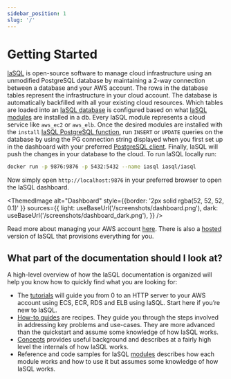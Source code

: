 ```yaml
---
sidebar_position: 1
slug: '/'
---
```


# Getting Started

[IaSQL](https://iasql.com) is open-source software to manage cloud infrastructure using an unmodified PostgreSQL database by maintaining a 2-way connection between a database and your AWS account. The rows in the database tables represent the infrastructure in your cloud account. The database is automatically backfilled with all your existing cloud resources. Which tables are loaded into an [IaSQL database](./concepts/db.md) is configured based on what [IaSQL modules](./concepts/module.md) are installed in a db. Every IaSQL module represents a cloud service like `aws_ec2` or `aws_elb`. Once the desired modules are installed with the `install` [IaSQL PostgreSQL function](./modules/builtin/iasql_functions.md), run `INSERT` or `UPDATE` queries on the database by using the PG connection string displayed when you first set up in the dashboard with your preferred [PostgreSQL client](./how-to/connect.mdx). Finally, IaSQL will push the changes in your database to the cloud. To run IaSQL locally run:

```bash
docker run -p 9876:9876 -p 5432:5432 --name iasql iasql/iasql
```

Now simply open `http://localhost:9876` in your preferred browser to open the IaSQL dashboard.


<ThemedImage
  alt="Dashboard"
  style={{border: '2px solid rgba(52, 52, 52, 0.1)' }}
  sources={{
    light: useBaseUrl('/screenshots/dashboard.png'),
    dark: useBaseUrl('/screenshots/dashboard_dark.png'),
  }}
/>

Read more about managing your AWS account [here](./how-to/aws.mdx). There is also a [hosted](/hosted) version of IaSQL that provisions everything for you.

## What part of the documentation should I look at?

A high-level overview of how the IaSQL documentation is organized will help you know how to quickly find what you are looking for:

- The [tutorials](/blog/tags/tutorial/) will guide you from 0 to an HTTP server to your AWS account using ECS, ECR, RDS and ELB using IaSQL. Start here if you’re new to IaSQL.
- [How-to guides](./how-to/connect.mdx) are recipes. They guide you through the steps involved in addressing key problems and use-cases. They are more advanced than the quickstart and assume some knowledge of how IaSQL works.
- [Concepts](./concepts/db.md) provides useful background and describes at a fairly high level the internals of how IaSQL works.
- Reference and code samples for IaSQL [modules](./modules/) describes how each module works and how to use it but assumes some knowledge of how IaSQL works.

